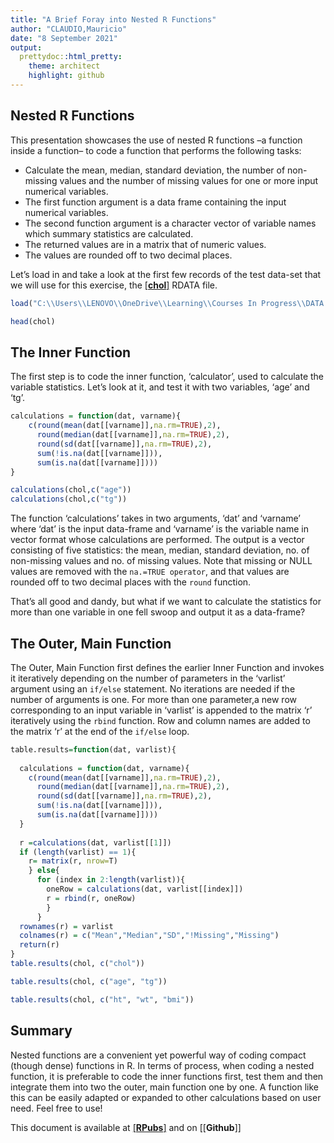 ---
title: "A Brief Foray into Nested R Functions"
author: "CLAUDIO,Mauricio"
date: "8 September 2021"
output:
  prettydoc::html_pretty:
    theme: architect
    highlight: github
---

## Nested R Functions

This presentation showcases the use of nested R functions --a function inside a function-- to code a function that performs the following tasks:  
  
* Calculate the mean, median, standard deviation, the number of non-missing values and the number of missing values for one or more input numerical variables.  
* The first function argument is a data frame containing the input numerical variables.  
* The second function argument is a character vector of variable names which summary statistics are calculated.  
* The returned values are in a matrix that of numeric values. 
* The values are rounded off to two decimal places.  
  
Let's load in and take a look at the first few records of the test data-set that we will use for this exercise, the [[**chol**]](https://github.com/MauricioClaudio/CUNY-MPS-DATA-607/blob/065d057da642f3045f14167232b3f21538c37fe7/chol.RData) RDATA file.  
  
```{r}
load("C:\\Users\\LENOVO\\OneDrive\\Learning\\Courses In Progress\\DATA 607\\Data Science in Context presentation\\chol.RData")

head(chol)
```


## The Inner Function  
  
The first step is to code the inner function, 'calculator', used to calculate the variable statistics. Let's look at it, and test it with two variables, 'age' and 'tg'.
  
```{r}
calculations = function(dat, varname){
    c(round(mean(dat[[varname]],na.rm=TRUE),2),
      round(median(dat[[varname]],na.rm=TRUE),2),
      round(sd(dat[[varname]],na.rm=TRUE),2),
      sum(!is.na(dat[[varname]])),
      sum(is.na(dat[[varname]])))
}

calculations(chol,c("age"))
calculations(chol,c("tg"))
```
  
The function 'calculations' takes in two arguments, 'dat' and 'varname' where 'dat' is the input data-frame and 'varname' is the variable name in vector format whose calculations are performed. The output is a vector consisting of five statistics: the mean, median, standard deviation, no. of non-missing values and no. of missing values. Note that missing or NULL values are removed with the `na.=TRUE operator`, and that values are rounded off to two decimal places with the `round` function.  
  
That's all good and dandy, but what if we want to calculate the statistics for more than one variable in one fell swoop and output it as a data-frame?  
  
  
## The Outer, Main Function  
  
The Outer, Main Function first defines the earlier Inner Function and invokes it iteratively depending on the number of parameters in the 'varlist' argument using an `if/else` statement. No iterations are needed if the number of arguments is one. For more than one parameter,a new row corresponding to an input variable in 'varlist' is appended to the matrix 'r' iteratively using the `rbind` function. Row and column names are added to the matrix 'r' at the end of the `if/else` loop.  
  

```{r}
table.results=function(dat, varlist){
  
  calculations = function(dat, varname){
    c(round(mean(dat[[varname]],na.rm=TRUE),2),
      round(median(dat[[varname]],na.rm=TRUE),2),
      round(sd(dat[[varname]],na.rm=TRUE),2),
      sum(!is.na(dat[[varname]])),
      sum(is.na(dat[[varname]])))
  }
  
  r =calculations(dat, varlist[[1]])
  if (length(varlist) == 1){
    r= matrix(r, nrow=T)
    } else{
      for (index in 2:length(varlist)){
        oneRow = calculations(dat, varlist[[index]])
        r = rbind(r, oneRow)
        }
      }
  rownames(r) = varlist
  colnames(r) = c("Mean","Median","SD","!Missing","Missing")
  return(r)
}
table.results(chol, c("chol"))

table.results(chol, c("age", "tg"))

table.results(chol, c("ht", "wt", "bmi"))

```
  
  
## Summary  
  
  Nested functions are a convenient yet powerful way of coding compact (though dense) functions in R. In terms of process, when coding a nested function, it is preferable to code the inner functions first, test them and then integrate them into two the outer, main function one by one. A function like this can be easily adapted or expanded to other calculations based on user need. Feel free to use!
  
  
This document is available at [[**RPubs**]](https://rpubs.com/MauricioClaudio/805670)
and on [[**Github**]] 






